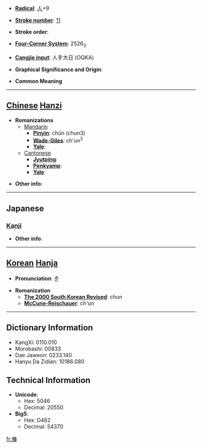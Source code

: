 * '''[[Wiktionary:Chinese radical index| Radical]]''': [[Wiktionary:Chinese radical index 人|人]]+9

* '''[[Wiktionary:Chinese total strokes index|Stroke number]]''': [[Wiktionary:Chinese total strokes index 11|11]]

* '''Stroke order''': 

* '''[[Wiktionary:Chinese four corner index|Four-Corner System]]''': 2526<sub>3</sub>

* '''[[Wiktionary:Chinese Cangjie index|Cangjie input]]''': 人手大日 (OQKA)

* '''Graphical Significance and Origin''': 

* '''Common Meaning'''

----

== [[Chinese]] [[Hanzi]] ==

* '''Romanizations'''
** [[Mandarin]]
*** '''[[Pinyin]]''': chǔn (chun3)
*** '''[[Wade-Giles]]''': ch'un<sup>3</sup>
*** '''[[Yale]]''': 
**[[Cantonese]]
***'''[[Jyutping]]''':
***'''[[Penkyamp]]''': 
***'''[[Yale]]''': 

* '''Other info''': 

----

==Japanese==
===[[Kanji]]===
{{kanji|on readings=[[しゅん]] (shun)|kun readings=[[あつい]] (atsui), [[うごめく]] (ugomeku)}}

* '''Other info''':  

----

== [[Korean]] [[Hanja]] ==

* '''Pronunciation''': 춘

* '''Romanization'''
** '''[[The 2000 South Korean Revised Romanization|The 2000 South Korean Revised]]''': chun
** '''[[McCune-Reischauer]]''': ch'un

----

== Dictionary Information ==

* KangXi: 0110.010
* Morobashi: 00833
* Dae Jaweon: 0233.140
* Hanyu Da Zidian: 10186.080

== Technical Information ==

* '''Unicode''':
** Hex: 5046
** Decimal: 20550
* '''Big5''':
** Hex: D462
** Decimal: 54370

[[fr:偆]]